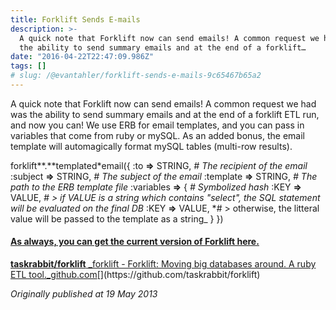 ```yaml
---
title: Forklift Sends E-mails
description: >-
  A quick note that Forklift now can send emails! A common request we had was
  the ability to send summary emails and at the end of a forklift…
date: "2016-04-22T22:47:09.986Z"
tags: []
# slug: /@evantahler/forklift-sends-e-mails-9c65467b65a2
---
```


A quick note that Forklift now can send emails! A common request we had was the ability to send summary emails and at the end of a forklift ETL run, and now you can! We use ERB for email templates, and you can pass in variables that come from ruby or mySQL. As an added bonus, the email template will automagically format mySQL tables (multi-row results).

forklift**.**templated*email({
:to **\=>** STRING, *\# The recipient of the email*
:subject **\=>** STRING, *\# The subject of the email*
:template **\=>** STRING, *\# The path to the ERB template file*
:variables **\=>** { *\# Symbolized hash*
:KEY **\=>** VALUE, *\# > if VALUE is a string which contains "select", the SQL statement will be evaluated on the final DB*
:KEY **\=>** VALUE, *\# > otherwise, the litteral value will be passed to the template as a string\_
}
})

#### [As always, you can get the current version of Forklift here.](https://github.com/taskrabbit/forklift)

[**taskrabbit/forklift**
\_forklift - Forklift: Moving big databases around. A ruby ETL tool.\_github.com](https://github.com/taskrabbit/forklift "https://github.com/taskrabbit/forklift")[](https://github.com/taskrabbit/forklift)

_Originally published at 19 May 2013_
